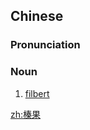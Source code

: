 ==Chinese==
{{zh-forms}}

===Pronunciation===
{{zh-pron
|m=zhēnguǒ
|cat=n
}}

===Noun===
{{zh-noun}}

# [[filbert]]

[[zh:榛果]]